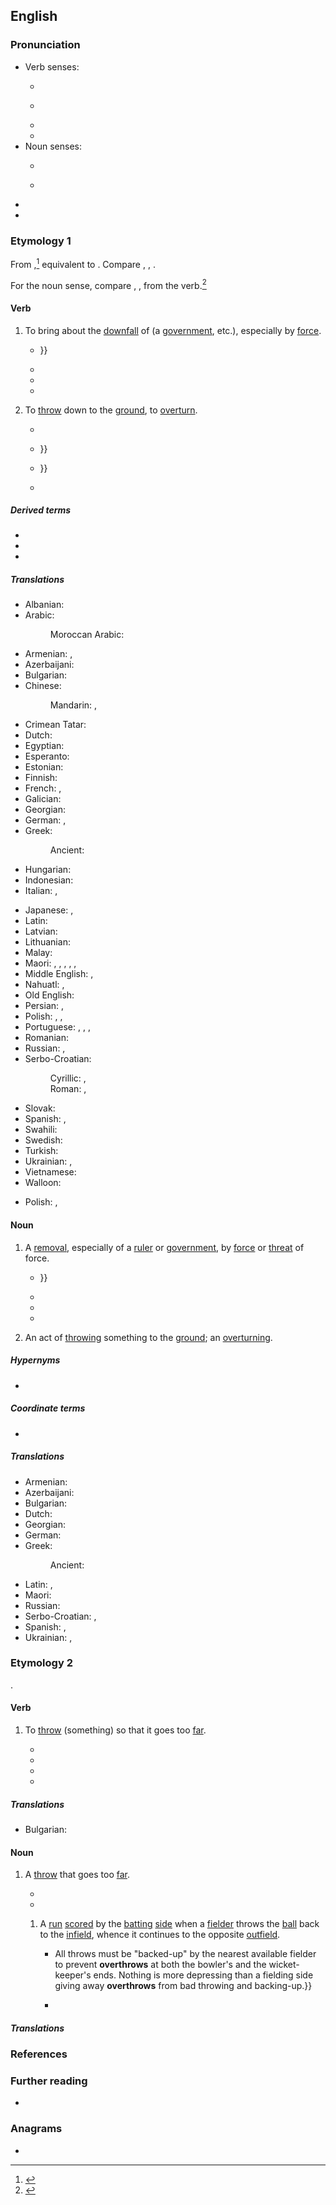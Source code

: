==English==
{{was wotd|2018|May|25}}

===Pronunciation===
* Verb senses:
** {{a|RP}} {{IPA|en|/əʊvəˈθɹəʊ/}}
** {{a|GA}} {{IPA|en|/ˌoʊvɚˈθɹoʊ/}}
** {{audio|en|en-us-overthrow.ogg|Audio (GA)}}
** {{rhymes|en|əʊ|s=3}}
* Noun senses:
** {{a|RP}} {{IPA|en|/ˈəʊvəθɹəʊ/}}
** {{a|GA}} {{IPA|en|/ˈoʊvɚˌθɹoʊ/}}
* {{audio|en|en-au-overthrow.ogg|Audio (AU)}}
* {{hyphenation|en|over|throw}}

===Etymology 1===
From {{inh|en|enm|overthrowen}},<ref>{{R:MED Online|entry=overthrouen|pos=v|id=MED32021|accessdate=12 February 2018}}</ref> equivalent to {{pre|en|over|throw}}. Compare {{cog|nl|overdraaien}}, {{cog|de|überdrehen}}, {{cog|ang|oferweorpan|t=to overthrow}}.

For the noun sense, compare {{inh|en|enm|overthrow}}, {{m|enm|overthrowe|t=destruction, downfall}}, from the verb.<ref>{{R:MED Online|entry=overthrou(e|pos=n|id=MED32020|date=12 February 2018}}</ref>

====Verb====
{{en-verb|overthrows|overthrowing|overthrew|overthrown}}

# {{lb|en|transitive}} To bring about the [[downfall]] of (a [[government]], etc.), especially by [[force#Noun|force]].
#: {{ux|en|I hate the current government, but not enough to want to '''overthrow''' them.}}
#* {{RQ:Shakespeare Henry 6-1|act=I|scene=iii|page=99|column=2|passage=Here's ''Gloſter'', a Foe to Citizens, / One that ſtill motions Warre, and neuer Peace, / [[overcharging|O're-charging]] your free Purſes with large Fines; / That ſeeks to '''ouerthrow''' Religion, / Becauſe he is Protector of the Realme; {{...}}}}
#* {{RQ:Scott Tales of the Crusaders|volume=I|chapter=IV|page=71|passage=Wounded and '''overthrown''', the Britons continued their resistance, clung round the legs of the Norman steeds, and cumbered their advance; while their brethren, thrusting with pikes, proved every joint and crevice of the plate and mail, or grappling with the men-at-arms, strove to pull them from their horses by main force, or beat them down with their bills and Welch hooks.}}
#* {{quote-book|en|author=Jabez Burns|authorlink=Jabez Burns|chapter=LXVIII. The Ruinous Effects of Sin.|title=Cyclopedia of Sermons:{{nb...|Containing Sketches of Sermons on the Parables and Miracles of Christ, on Christian Missions, on Scripture Characters and Incidents; on Subjects Appropriate for the Sick Room, Family Reading, and Village Worship, and some Special Occasions}}|location=New York, N.Y.|publisher=[[w:D. Appleton & Company|D. Appleton and Company]],{{nb...|346 & 348 Broadway}}|year=1856|page=104|pageurl=https://books.google.com/books?id=GTlEAQAAMAAJ&pg=PA104|oclc=692530910|passage=''Wickedness often '''overthrows''' the health of the sinner.'' Go to the hospital, and see how many have ruined their health by their course of life. That drunkard. That glutton. That debauchee. Nine-tenths of the suffering from disease originates in the wickedness of the sinner.}}
#* {{quote-book|en|author=Errol A. Henderson|chapter=Civil Wars|editor=Lester Kurtz|title=Encyclopedia of Violence, Peace, & Conflict|location=San Diego, Calif.|publisher={{w|Academic Press}}|year=1999|volume=I (A–E)|section=section I (Definition of Civil War)|page=279|pageurl=https://books.google.com/books?id=59tQBAAAQBAJ&pg=PA279|column=2|isbn=978-0-12-227010-9|passage=Violence directed specifically at the regime in power, such as coups d'etat also often fail to attain the threshold of civil wars. While such conflicts often involve the armed forces of the society, coups d'etat are more explicitly extralegal executive transfers aimed at '''overthrowing''' the sitting regime's leaders.}}
# {{lb|en|transitive|now|rare}} To [[throw#Verb|throw]] down to the [[ground#Noun|ground]], to [[overturn]].
#* {{RQ:Tyndale NT|format=full|book=John|chapter=2|verse=15|folio=cxxi|verso=yes|passage=And he [Jesus] made a ſcourge off ſmale cordes&nbsp;/ and drave thē all out off the temple&nbsp;/ bothe ſhepe and oxen&nbsp;/ ãd powred doune the changers money&nbsp;/ and '''overthrue''' their tables.}}
#* {{quote-book|en|author=Jer[emy] Taylor|authorlink=Jeremy Taylor|chapter=Of Christian Sobriety|title=The Rule and Exercises of Holy Living.{{nb...|In which are Described the Means and Instruments of Obtaining Every Vertue, and the Remedies against Every Vice, and Considerations Serving to the Resisting All Temptations. Together with Prayers Containing the Whole Duty of a Christian, and the Parts of Devotion Fitted to All Occasions, and Furnish’d for All Necessities}}|location=London|publisher=Printed [by R. Norton] for {{w|Richard Royston}}{{nb...|at the Angel in Ivie-lane}}|year=1650|oclc=838283213|title2=The Rule and Exercises of Holy Living.{{nb...|In which are Described the Means and Instruments of Obtaining Every Virtue, and the Remedies against Every Vice, and Considerations Serving to the Resisting of All Temptations. Together with Prayers Containing the Whole Duty of a Christian, and the Parts of Devotion Fitted to All Occasians, and Furnished for All Necessities}}|section2=section VI (Of Contentedness in All Estates and Accidents)|edition2=5th corrected|location2=London|publisher2=Printed for Richard Royston{{nb...|at the Angel in Ivie-Lane}}|year2=1656|page2=161|pageurl2=https://books.google.com/books?id=InJnAAAAcAAJ&pg=PA161|oclc2=43167441|passage=''Pittacus'' was a wiſe and valiant man, but his wife '''overthrew''' the Table when he had invited his friends: upon which the good man to excuſe her incivility and his own miſfortune, ſaid, That every man had one evil, and he was moſt happy that had but that alone; {{...}}}}
#* {{RQ:Dryden Miscellaneous Works|volume=IV|chapter=The Last Parting of Hector and Andromache. From the Sixth Book of the {{w|Iliad}}.|pages=451–452|pageref=451|passage=I have no parents, friends, nor brothers left; / By ſtern {{w|Achilles}} all of life bereft. / Then when the walls of Thebes he '''overthrew''', / His fatal hand my royal father ſlew; / He ſlew Aetion, but deſpoil'd him not; / Nor in his hate the funeral rites forgot; {{...}}}}
#* {{quote-book|en|author=Nicholas Coxe|chapter=A Short Account of Some Particular Beasts that are Hunted in Foreign Countries|title=The Huntsman.{{nb...|Containing the Best Methods of Sport, for Coursing with Greyhounds, and Hunting All Kinds of Chases in England, [...] together with Many Curious Particulars Relative to These Animals, and the Manner of Killing Them. [...]}}|location=London|publisher=Printed for J. Dixwell,{{nb...|No. 148, St. Martin's Lane, Charing Cross}}|year=[1780?]|page=118|pageurl=https://books.google.com/books?id=QQpgAAAAcAAJ&pg=PA118|oclc=723452062|passage=[W]hen they have found the Trees on which they [the elk] lean, they cut and ſaw them, ſo that when the ''Elk'' comes, he '''overthrows''' the Tree and falls with it; and being unable to riſe, is ſo taken alive.}}

=====Derived terms=====
* {{l|en|overthrowable}}
* {{l|en|overthrowal}}
* {{l|en|overthrower}}

=====Translations=====
{{trans-top|to bring about the downfall of}}
* Albanian: {{t+|sq|përmbys}}
* Arabic: {{t|ar|أَطَاحَ}}
*: Moroccan Arabic: {{t|ary|طيّح|tr=ṭayyaḥ}}
* Armenian: {{t+|hy|տապալել}}, {{t+|hy|կործանել}}
* Azerbaijani: {{t+|az|devirmək}}
* Bulgarian: {{t+|bg|събарям}}
* Chinese:
*: Mandarin: {{t+|cmn|推翻|tr=tuīfān|sc=Hani}}, {{t+|cmn|打翻|tr=dǎfān|sc=Hani}}
* Crimean Tatar: {{t-needed|crh}}
* Dutch: {{t+|nl|omverwerpen}}
* Egyptian: {{t-egy|wdn|h=w-d:n-Z9:D40}}
* Esperanto: {{t+|eo|faligi}}
* Estonian: {{t-needed|et}}
* Finnish: {{t+|fi|kaataa}}
* French: {{t+|fr|renverser}}, {{t+|fr|déposer}}
* Galician: {{t|gl|derrocar}}
* Georgian: {{t-needed|ka}}
* German: {{t+|de|stürzen}}, {{t+|de|umstürzen}}
* Greek: {{t+|el|ανατρέπω}}
*: Ancient: {{t|grc|καταστρέφω}}
* Hungarian: {{t+|hu|megdönt}}
* Indonesian: {{t+|id|kudeta}}
* Italian: {{t+|it|deporre}}, {{t+|it|rovesciare}}
{{trans-mid}}
* Japanese: {{t+|ja|滅ぼす|tr=ほろぼす, horobosu}}, {{t+|ja|転覆|tr=てんぷくする, tenpuku-suru|alt=転覆する}}
* Latin: {{t|la|subvertō}}
* Latvian: {{t-needed|lv}}
* Lithuanian: {{t-needed|lt}}
* Malay: {{t|ms|guling}}
* Maori: {{t|mi|taupoki}}, {{t|mi|whakatakahuri}}, {{t|mi|whakataupoki}}, {{t|mi|whakataka}}, {{t|mi|turaki}}, {{t|mi|kōkeke }}
* Middle English: {{t|enm|translaten}}, {{t|enm|werpen}}
* Nahuatl: {{t|nah|tepeua}}, {{t|nah|tequiua}}
* Old English: {{t|ang|tōweorpan}}
* Persian: {{t|fa|سرنگون کردن|tr=sarnegun kardan|sc=fa-Arab}}, {{t+|fa|برانداختن|tr=barandâxtan|sc=fa-Arab}}
* Polish: {{t+|pl|obalać}}, {{t+|pl|powalać|impf}}, {{t+|pl|powalić|pf}}
* Portuguese: {{t+|pt|derrocar}}, {{t+|pt|derrubar}}, {{t+|pt|depor}}, {{t+|pt|golpe de estado|m}}
* Romanian: {{t-needed|ro}}
* Russian: {{t+|ru|сверга́ть|impf}}, {{t+|ru|све́ргнуть|pf}}
* Serbo-Croatian:
*: Cyrillic: {{t|sh|свргнути}}, {{t|sh|срушити}}
*: Roman: {{t+|sh|svrgnuti}}, {{t+|sh|srušiti}}
* Slovak: {{t-needed|sk}}
* Spanish: {{t+|es|derrocar}}, {{t+|es|derribar}}
* Swahili: {{t|sw|angusha}}
* Swedish: {{t+|sv|störta}}
* Turkish: {{t-needed|tr}}
* Ukrainian: {{t|uk|скида́ти|impf}}, {{t|uk|ски́нути|pf}}
* Vietnamese: {{t+|vi|lật đổ}}
* Walloon: {{t+|wa|stårer}}
{{trans-bottom}}

{{trans-top|to throw down to the ground}}
{{trans-mid}}
* Polish: {{t+|pl|obalić}}, {{t+|pl|powalić|pf}}
{{trans-bottom}}

====Noun====
{{en-noun}}

# A [[removal]], especially of a [[ruler]] or [[government]], by [[force#Noun|force]] or [[threat#Noun|threat]] of force.
#* {{RQ:Shakespeare Henry 5|act=IV|scene=iii|page=87|column=1|passage=Once more I come to know of thee King ''Harry'', / If for thy Ranſome thou wilt now compound, / Before thy moſt aſſured '''Ouerthrow''': {{...}}}}
#* {{RQ:Orwell Animal Farm|chapter=1|passage=What then must we do? Why, work night and day, body and soul, for the '''overthrow''' of the human race!}}
#* {{quote-book|en|author=Carlos G. Groppa|chapter=The Tango’s Influence on Other Popular Music|title=The Tango in the United States: A History|location=Jefferson, N.C.|publisher={{w|McFarland & Company}}|year=2004|pages=59–60|pageurl=https://books.google.com/books?id=WyG_fFUKKLgC&pg=PA60|isbn=978-0-7864-1406-2|passage=[Edward B.] Marks believed that [Milton] Cohen had paid spies everywhere to keep him up-to-date about impending political '''overthrows''' in the countries where he needed to stop, as he always escaped fine and dandy from every revolution he had to face.}}
#* {{quote-book|en|author=David Wood|chapter=Argentina beyond ''El Proceso'': Narratives of National Reconstruction|title=Football and Literature in South America|series=Routledge Research in Sports History|location=Abingdon, Oxon.; New York, N.Y.|publisher={{w|Routledge}}|year=2017|page=147|pageurl=https://books.google.com/books?id=ACUlDwAAQBAJ&pg=PA147|isbn=978-1-138-88560-8|passage=[T]he narrator's football team has recently returned triumphant from Buenos Aires after winning the Copa Infantil [[w:Eva Perón|Evita]] (Evita Youth Cup), part of the Juegos Evita (Evita Games) that were established in 1948 for children across Argentina, and which ran until the '''overthrow''' of {{w|Juan Perón}} in 1955}}
# {{lb|en|archaic|rare}} An act of [[throw#Verb|throwing]] something to the [[ground#Noun|ground]]; an [[overturning#Noun|overturning]].

=====Hypernyms=====
* {{l|en|downfall}}

=====Coordinate terms=====
* {{l|en|collapse}}

=====Translations=====
{{trans-top|removal by force or threat of force}}
* Armenian: {{t+|hy|տապալում}}
* Azerbaijani: {{t|az|devirmə}}
* Bulgarian: {{t+|bg|преврат|m}}
* Dutch: {{t+check|nl|ondergang|m}}
* Georgian: {{t|ka|გადატრიალება}}
* German: {{t+|de|Umsturz|m}}
* Greek: {{t+|el|ανατροπή|f}}
*: Ancient: {{t|grc|καταστροφή|f}}
{{trans-mid}}
* Latin: {{t|la|stragēs|f}}, {{t|la|subversiō|f}}
* Maori: {{t|mi|whakatakahurihanga}}
* Russian: {{t+|ru|сверже́ние|n}}
* Serbo-Croatian: {{t|sh|svrgnuće}}, {{t+|sh|prevrat}}
* Spanish: {{t+|es|derrocamiento|m}}, {{t+|es|deposición|f}}
* Ukrainian: {{t|uk|скида́ння|n}}, {{t|uk|ски́нення|n|pf}}
{{trans-bottom}}

===Etymology 2===
{{prefix|en|over|throw}}.

====Verb====
{{en-verb|overthrows|overthrowing|overthrew|overthrown}}

# {{lb|en|transitive|intransitive}} To [[throw#Verb|throw]] (something) so that it goes too [[far]].
#: {{ux|en|He '''overthrew''' first base, for an error.}}
#* {{quote-book|en|author=H. C. Dubey|chapter=Rules and Regulations|title=Diving|series=DPH Sports Series|location=London|publisher=Discovery Publishing House|year=1999|page=179|pageurl=https://books.google.com/books?id=kSwO8WCfdd4C&pg=PA179|isbn=978-81-7141-478-9|passage=Unlike the gymnast landing on the firm floor and able to control his balance within fairly wide limits, the diver has little or no control of his position as he enters the water. If he '''overthrows''' on entry there is little he can do about it.}}
#* {{quote-book|en|author=Penny Hastings|chapter=Softball|title=Sports for Her: A Reference Guide for Teenage Girls|location=Westport, Conn.|publisher=[[w:Greenwood Publishing Group|Greenwood Press]]|year=1999|page=89|pageurl=https://books.google.com/books?id=_Cg3UKVMQWkC&pg=PA89|isbn=978-0-313-30551-1|passage=To avoid [arm and shoulder injuries], strengthen muscles by throwing, increasing the repetitions and speed slowly; warm up slowly and thoroughly, stretching in advance; pursue weight training. Avoid '''overthrowing''', especially early in the season.}}
#* {{quote-book|en|author=Thomas Appenzeller|author2=Herb Appenzeller|chapter=Injuries to Spectators|title=Youth Sport and the Law: A Guide to Legal Issues|location=Durham, N.C.|publisher={{w|Carolina Academic Press}}|year=2000|page=65|isbn=978-0-89089-663-1|passage=On May 6, 1995, eight-year-old Johnny Lupoli was warming up before a baseball game in Wallingford, Connecticut (''Sports Illustrated'', 1996). Johnny, a pitcher for the Kovacs Insurance team in the Yalesville Little League '''overthrew''' his catcher during the pre-game session and hit a spectator. Carol LaRosa, the injured spectator, who's{{sic|whose}} son was a teammate of Lupoli, sued the young pitcher for $15,000 in damages.}}
#* {{quote-book|en|author=Viridiana Lieberman|chapter=M.V.P.: The Most Vulnerable Player in Children’s Sports Films|title=Sports Heroines on Film: A Critical Study of Cinematic Women Athletes, Coaches and Owners|location=Jefferson, N.C.|publisher={{w|McFarland & Company}}|year=2015|page=73|pageurl=https://books.google.com/books?id=AVuQBQAAQBAJ&pg=PA73|isbn=978-0-7864-7661-9|passage=One afternoon the local reverend and Curtis are tossing the football around at the park. When the reverend '''overthrows''' the ball, Curtis demands that Jasmine put down her book and throw the ball back. This is the moment where Curtis is handed a glimpse of her potential as a football player and begins his quest to inspire her to play.}}

=====Translations=====
{{trans-top|to throw (something) so that it goes too far}}
{{trans-mid}}
* Bulgarian: {{t+|bg|надхвърлям}}
{{trans-bottom}}

====Noun====
{{en-noun}}

# {{lb|en|sports}} A [[throw#Noun|throw]] that goes too [[far]].
#* {{quote-journal|en|journal=International Journal of Sport Psychology: Official Journal of the International Society of Sports Psychology|location=Rome|publisher=Pozzi|year=2002|volume=33|page=41|issn=0047-0767|oclc=230702535|passage=[A]n energy shift accompanies the onset of emotion. Failure to recognize this can lead to disruptions in performance. A quarterback who fails to acknowledge his excitement in a big game is prone to countless '''overthrows''' until the excitement has subsided.}}
#* {{quote-book|en|author=Marcus Blackburn|chapter=Lesson 5: Defend as a Team|title=Coaching Rugby Sevens|edition=2nd|location=London|publisher={{w|Bloomsbury Publishing}}|year=2013|page=92|pageurl=https://books.google.com/books?id=Sm_jAwAAQBAJ&pg=PA92|isbn=978-1-4081-9213-9|passage=The one-man lift is effective in creating enough of a contest in the air to disrupt the opposition or force an '''overthrow'''. The defender at the back of the lineout is perfectly positioned to catch an '''overthrow''', ''and'' deter the attacking halfback from running around the back of the lineout.}}
## {{lb|en|cricket}} A [[run#Noun|run]] [[score#Verb|scored]] by the [[batting#Adjective|batting]] [[side#Noun|side]] when a [[fielder]] throws the [[ball#Noun|ball]] back to the [[infield]], whence it continues to the opposite [[outfield]].
##* {{quote-book|en|author=Ashok Kumar|chapter=Fielding|title=Cricket|series=DPH Sports Series|location=New Delhi|publisher=Discovery Publishing House|year=1999|year_published=2006|page=49|pageurl=https://books.google.com/books?id=qSS7bwec91gC&pg=PA49|isbn=978-81-7141-474-1|passage=Of all the cricket skills, good throwing is the one most readily appreciated by spectators, whether it be from the outfield or the infield. {{...}} All throws must be "backed-up" by the nearest available fielder to prevent '''overthrows''' at both the bowler's and the wicket-keeper's ends. Nothing is more depressing than a fielding side giving away '''overthrows''' from bad throwing and backing-up.}}
##* {{quote-web|en|author=Stephan Shemilt|title=England win Cricket World Cup: Ben Stokes stars in dramatic finale against New Zealand|work=BBC Sport|url=https://www.bbc.co.uk/sport/cricket/48983890|location=London|date=14 July 2019|text=England required 15 from the last over of the regular match. Ben Stokes hit a six and benefited when a throw from the deep hit him and went for four '''overthrows'''.}}

=====Translations=====
{{trans-top|throw that goes too far}}
{{trans-mid}}
{{trans-bottom}}

===References===
<references />

===Further reading===
* {{pedia|overthrow|overthrow (disambiguation)}}

===Anagrams===
* {{anagrams|en|a=ehoorrtvw|throw over}}